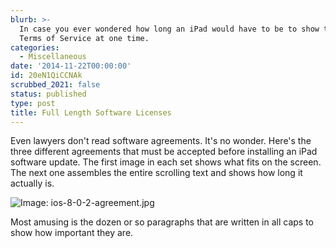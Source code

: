 ```yaml
---
blurb: >-
  In case you ever wondered how long an iPad would have to be to show the full
  Terms of Service at one time.
categories:
  - Miscellaneous
date: '2014-11-22T00:00:00'
id: 20eN1QiCCNAk
scrubbed_2021: false
status: published
type: post
title: Full Length Software Licenses
---
```


Even lawyers don't read software agreements. It's no wonder. Here's the three different agreements that must be accepted before installing an iPad software update. The first image in each set shows what fits on the screen. The next one assembles the entire scrolling text and shows how long it actually is. 

![Image: ios-8-0-2-agreement.jpg](/ios-8-0-2-agreement.jpg) 

Most amusing is the dozen or so paragraphs that are written in all caps to show how important they are.
